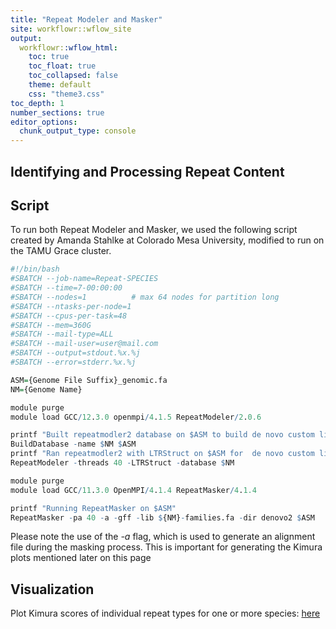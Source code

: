 ```yaml
---
title: "Repeat Modeler and Masker"
site: workflowr::wflow_site
output:
  workflowr::wflow_html:
    toc: true
    toc_float: true
    toc_collapsed: false
    theme: default
    css: "theme3.css"
toc_depth: 1
number_sections: true
editor_options:
  chunk_output_type: console
---
```

## Identifying and Processing Repeat Content
<!-- ## What is RepeatModeler & RepeatMasker? -->

## Script

To run both Repeat Modeler and Masker, we used the following script created by Amanda Stahlke at Colorado Mesa University, modified to run on the TAMU Grace cluster.

```r

#!/bin/bash
#SBATCH --job-name=Repeat-SPECIES
#SBATCH --time=7-00:00:00
#SBATCH --nodes=1          # max 64 nodes for partition long
#SBATCH --ntasks-per-node=1
#SBATCH --cpus-per-task=48
#SBATCH --mem=360G
#SBATCH --mail-type=ALL
#SBATCH --mail-user=user@mail.com
#SBATCH --output=stdout.%x.%j
#SBATCH --error=stderr.%x.%j

ASM={Genome File Suffix}_genomic.fa
NM={Genome Name}

module purge
module load GCC/12.3.0 openmpi/4.1.5 RepeatModeler/2.0.6

printf "Built repeatmodler2 database on $ASM to build de novo custom library called $NM \n"
BuildDatabase -name $NM $ASM 
printf "Ran repeatmodler2 with LTRStruct on $ASM for  de novo custom library called $NM \n"
RepeatModeler -threads 40 -LTRStruct -database $NM 

module purge
module load GCC/11.3.0 OpenMPI/4.1.4 RepeatMasker/4.1.4

printf "Running RepeatMasker on $ASM"
RepeatMasker -pa 40 -a -gff -lib ${NM}-families.fa -dir denovo2 $ASM

```

Please note the use of the *-a* flag, which is used to generate an alignment file during the masking process. This is important for generating the Kimura plots mentioned later on this page

## Visualization 

Plot Kimura scores of individual repeat types for one or more species: [here](kimura.html)

